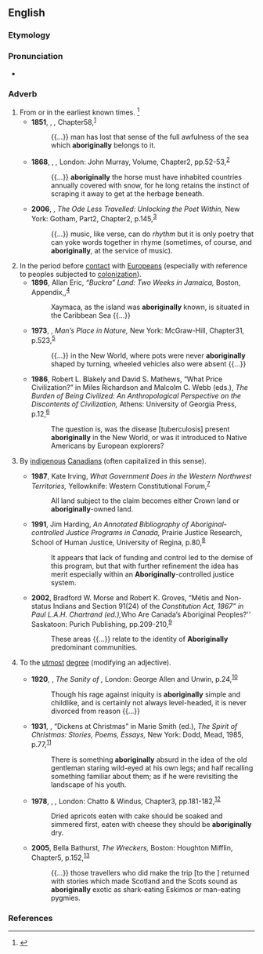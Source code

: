 ==English==

===Etymology===
{{suffix|en|aboriginal|ly}}

===Pronunciation===
* {{a|US}} {{IPA|en|/ˌæb.əˌɹɪd͡ʒ.n̩.ə.li/|/ˌæb.əˌɹɪd͡ʒ.ɪn.ə.li/}}

===Adverb===
{{en-adv|-}}

# From or in the earliest known times. {{defdate|First attested in the early 19th century.}}<ref>{{R:SOED5|page=6}}</ref>
#* '''1851''', {{w|Herman Melville}}, ''{{w|Moby-Dick}},'' Chapter{{nbsp}}58,<sup>[http://www.gutenberg.org/files/2701/2701-h/2701-h.htm]</sup>
#*: {{...}} man has lost that sense of the full awfulness of the sea which '''aboriginally''' belongs to it.
#* '''1868''', {{w|Charles Darwin}}, ''{{w|The Variation of Animals and Plants under Domestication}},'' London: John Murray, Volume{{nbsp}}, Chapter{{nbsp}}2, pp.{{nbsp}}52-53,<sup>[https://archive.org/details/NHM_UK_L_2631475001]</sup>
#*: {{...}} '''aboriginally''' the horse must have inhabited countries annually covered with snow, for he long retains the instinct of scraping it away to get at the herbage beneath.
#* '''2006''', {{w|Stephen Fry}}, ''The Ode Less Travelled: Unlocking the Poet Within,'' New York: Gotham, Part{{nbsp}}2, Chapter{{nbsp}}2, p.{{nbsp}}145,<sup>[https://archive.org/details/odelesstravelled00frys]</sup>
#*: {{...}} music, like verse, can do ''rhythm'' but it is only poetry that can yoke words together in rhyme (sometimes, of course, and '''aboriginally''', at the service of music).
# In the period before [[contact]] with [[European]]s (especially with reference to peoples subjected to [[colonization]]).
#* '''1896''', Allan Eric, ''“Buckra” Land: Two Weeks in Jamaica,'' Boston, Appendix,,<sup>[https://archive.org/details/buckraland00will]</sup>
#*: Xaymaca, as the island was '''aboriginally''' known, is situated in the Caribbean Sea {{...}}
#* '''1973''', {{w|Charles F. Hockett}}, ''Man’s Place in Nature,'' New York: McGraw-Hill, Chapter{{nbsp}}31, p.{{nbsp}}523,<sup>[https://archive.org/details/mansplaceinnatur00hock]</sup>
#*: {{...}} in the New World, where pots were never '''aboriginally''' shaped by turning, wheeled vehicles also were absent {{...}}
#* '''1986''', Robert L. Blakely and David S. Mathews, “What Price Civilization?” in Miles Richardson and Malcolm C. Webb (eds.), ''The Burden of Being Civilized: An Anthropological Perspective on the Discontents of Civilization,'' Athens: University of Georgia Press, p.{{nbsp}}12,<sup>[https://archive.org/details/burdenofbeingciv0000unse]</sup>
#*: The question is, was the disease [tuberculosis] present '''aboriginally''' in the New World, or was it introduced to Native Americans by European explorers?
# {{lb|en|Canada}} By [[indigenous]] [[Canadian]]s (often capitalized in this sense). {{defdate|First attested in the 1980s.}}
#* '''1987''', Kate Irving, ''What Government Does in the Western Northwest Territories,'' Yellowknife: Western Constitutional Forum,<sup>[https://archive.org/details/whatgovernmentdo0000irvi]</sup>
#*: All land subject to the claim becomes either Crown land or '''aboriginally'''-owned land.
#* '''1991''', Jim Harding, ''An Annotated Bibliography of Aboriginal-controlled Justice Programs in Canada,'' Prairie Justice Research, School of Human Justice, University of Regina, p.{{nbsp}}80,<sup>[https://archive.org/details/annotatedbibliog0000hard]</sup>
#*: It appears that lack of funding and control led to the demise of this program, but that with further refinement the idea has merit especially within an '''Aboriginally'''-controlled justice system.
#* '''2002''', Bradford W. Morse and Robert K. Groves, “Métis and Non-status Indians and Section 91(24) of the ''Constitution Act, 1867” in Paul L.A.H. Chartrand (ed.), ''Who Are Canada’s Aboriginal Peoples?'' Saskatoon: Purich Publishing, pp.{{nbsp}}209-210,<sup>[https://archive.org/details/whoarecanadasabo0000unse]</sup>
#*: These areas {{...}} relate to the identity of '''Aboriginally''' predominant communities.
# To the [[utmost]] [[degree]] (modifying an adjective).
#: {{syn|en|absolutely|thoroughly|utterly}}
#* '''1920''', {{w|Greville MacDonald}}, ''The Sanity of {{w|William Blake}},'' London: George Allen and Unwin, p.{{nbsp}}24,<sup>[https://archive.org/details/sanityofwilliamb00macduoft]</sup>
#*: Though his rage against iniquity is '''aboriginally''' simple and childlike, and is certainly not always level-headed, it is never divorced from reason {{...}}
#* '''1931''', {{w|G. K. Chesterton}}, “Dickens at Christmas” in Marie Smith (ed.), ''The Spirit of Christmas: Stories, Poems, Essays,'' New York: Dodd, Mead, 1985, p.{{nbsp}}77,<sup>[https://archive.org/details/spiritofchristma00ches]</sup>
#*: There is something '''aboriginally''' absurd in the idea of the old gentleman staring wild-eyed at his own legs; and half recalling something familiar about them; as if he were revisiting the landscape of his youth.
#* '''1978''', {{w|Iris Murdoch}}, ''{{w|The Sea, the Sea}},'' London: Chatto & Windus, Chapter{{nbsp}}3, pp.{{nbsp}}181-182,<sup>[https://archive.org/details/seas00murd]</sup>
#*: Dried apricots eaten with cake should be soaked and simmered first, eaten with cheese they should be '''aboriginally''' dry.
#* '''2005''', Bella Bathurst, ''The Wreckers,'' Boston: Houghton Mifflin, Chapter{{nbsp}}5, p.{{nbsp}}152,<sup>[https://archive.org/details/wreckersstoryofk00bath]</sup>
#*: {{...}} those travellers who did make the trip [to the {{w|Outer Hebrides|Western Isles}}] returned with stories which made Scotland and the Scots sound as '''aboriginally''' exotic as shark-eating Eskimos or man-eating pygmies.

===References===
<references/>